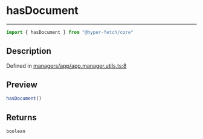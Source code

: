 

# hasDocument

<div class="api-docs__separator" data-reactroot="">

---

</div><div class="api-docs__import" data-reactroot="">

```ts
import { hasDocument } from "@hyper-fetch/core"
```

</div><div class="api-docs__section">

## Description

</div><div class="api-docs__description"><span class="api-docs__do-not-parse">



</span></div><p class="api-docs__definition">

Defined in [managers/app/app.manager.utils.ts:8](https://github.com/BetterTyped/hyper-fetch/blob/aff5c35a/packages/core/src/managers/app/app.manager.utils.ts#L8)

</p><div class="api-docs__section">

## Preview

</div><div class="api-docs__preview fn">

```ts
hasDocument()
```

</div><div class="api-docs__section">

## Returns

</div><div class="api-docs__returns">

```ts
boolean
```

</div>